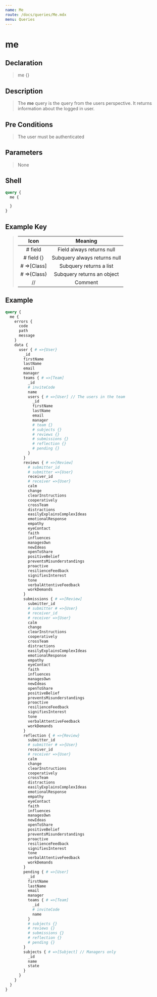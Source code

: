```yaml
---
name: Me
route: /docs/queries/Me.mdx
menu: Queries
---
```


# me

## Declaration

> me {}

## Description

> The **me** query is the query from the users perspective. It returns information about the logged in user.

## Pre Conditions

> The user must be authenticated

## Parameters

> None

## Shell

```graphql
query {
  me {

  }
}
``` 

## Example Key

> | Icon | Meaning  |
> |:-:|:-:|
> | # field  | Field always returns null |
> | # field {}  | Subquery always returns null |
> | # =>[Class]  | Subquery returns a list  |
> | # =>{Class}  | Subquery returns an object  |
> | //  | Comment  |

## Example

```graphql
query {
  me {
    errors {
      code
      path
      message
    }
    data {
      user { # =>{User}
        _id
        firstName
        lastName
        email
        manager
        teams { # =>[Team]
          _id
          # inviteCode
          name
          users { # =>[User] // The users in the team
            _id
            firstName
            lastName
            email
            manager
            # team {}
            # subjects {}
            # reviews {}
            # submissions {}
            # reflection {}
            # pending {}
          }
        }
        reviews { # =>[Review]
          # submitter_id
          # submitter =>{User}
          receiver_id
          # receiver =>{User}
          calm
          change
          clearInstructions
          cooperatively
          crossTeam
          distractions
          easilyExplainsComplexIdeas
          emotionalResponse
          empathy
          eyeContact
          faith
          influences
          managesOwn
          newIdeas
          openToShare
          positiveBelief
          preventsMisunderstandings
          proactive
          resilienceFeedback
          signifiesInterest
          tone
          verbalAttentiveFeedback
          workDemands
        }
        submissions { # =>[Review]
          submitter_id
          # submitter # =>{User}
          # receiver_id
          # receiver =>{User}
          calm
          change
          clearInstructions
          cooperatively
          crossTeam
          distractions
          easilyExplainsComplexIdeas
          emotionalResponse
          empathy
          eyeContact
          faith
          influences
          managesOwn
          newIdeas
          openToShare
          positiveBelief
          preventsMisunderstandings
          proactive
          resilienceFeedback
          signifiesInterest
          tone
          verbalAttentiveFeedback
          workDemands
        }
        reflection { # =>{Review}
          submitter_id
          # submitter # =>{User}
          receiver_id
          # receiver =>{User}
          calm
          change
          clearInstructions
          cooperatively
          crossTeam
          distractions
          easilyExplainsComplexIdeas
          emotionalResponse
          empathy
          eyeContact
          faith
          influences
          managesOwn
          newIdeas
          openToShare
          positiveBelief
          preventsMisunderstandings
          proactive
          resilienceFeedback
          signifiesInterest
          tone
          verbalAttentiveFeedback
          workDemands
        }
        pending { # =>[User]
          _id
          firstName
          lastName
          email
          manager
          teams { # =>[Team]
            _id
            # inviteCode
            name
          }
          # subjects {}
          # reviews {}
          # submissions {}
          # reflection {}
          # pending {}
        }
        subjects { # =>[Subject] // Managers only
          _id
          name
          state
        }
      }
    }
  }
}
```